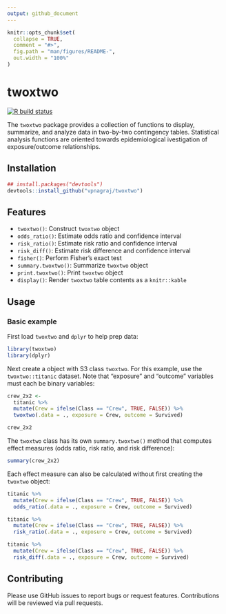 ```yaml
---
output: github_document
---
```


<!-- README.md is generated from README.Rmd. Please edit that file -->

```r
knitr::opts_chunk$set(
  collapse = TRUE,
  comment = "#>",
  fig.path = "man/figures/README-",
  out.width = "100%"
)
```

# twoxtwo

<!-- badges: start -->
[![R build status](https://github.com/vpnagraj/twoxtwo/workflows/R-CMD-check/badge.svg)](https://github.com/vpnagraj/twoxtwo/actions)
<!-- badges: end -->

The `twoxtwo` package provides a collection of functions to display, summarize, and analyze data in two-by-two contingency tables. Statistical analysis functions are oriented towards epidemiological ivestigation of exposure/outcome relationships.

## Installation

```r
## install.packages("devtools")
devtools::install_github("vpnagraj/twoxtwo")
```

## Features

- `twoxtwo()`: Construct `twoxtwo` object
- `odds_ratio()`: Estimate odds ratio and confidence interval
- `risk_ratio()`: Estimate risk ratio and confidence interval
- `risk_diff()`: Estimate risk difference and confidence interval
- `fisher()`: Perform Fisher's exact test
- `summary.twoxtwo()`: Summarize `twoxtwo` object
- `print.twoxtwo()`: Print `twoxtwo` object
- `display()`: Render `twoxtwo` table contents as a `knitr::kable`

## Usage

### Basic example

First load `twoxtwo` and `dplyr` to help prep data:

```r
library(twoxtwo)
library(dplyr)
```

Next create a object with S3 class `twoxtwo`. For this example, use the `twoxtwo::titanic` dataset. Note that "exposure" and "outcome" variables must each be binary variables:

```r
crew_2x2 <-
  titanic %>%
  mutate(Crew = ifelse(Class == "Crew", TRUE, FALSE)) %>%
  twoxtwo(.data = ., exposure = Crew, outcome = Survived)

crew_2x2
```

The `twoxtwo` class has its own `summary.twoxtwo()` method that computes effect measures (odds ratio, risk ratio, and risk difference):

```r
summary(crew_2x2)
```

Each effect measure can also be calculated without first creating the `twoxtwo` object:

```r
titanic %>%
  mutate(Crew = ifelse(Class == "Crew", TRUE, FALSE)) %>%
  odds_ratio(.data = ., exposure = Crew, outcome = Survived)
```

```r
titanic %>%
  mutate(Crew = ifelse(Class == "Crew", TRUE, FALSE)) %>%
  risk_ratio(.data = ., exposure = Crew, outcome = Survived)
```

```r
titanic %>%
  mutate(Crew = ifelse(Class == "Crew", TRUE, FALSE)) %>%
  risk_diff(.data = ., exposure = Crew, outcome = Survived)
```

## Contributing

Please use GitHub issues to report bugs or request features. Contributions will be reviewed via pull requests.

